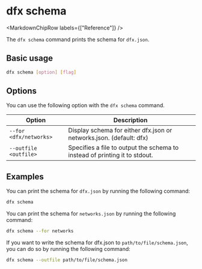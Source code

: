 
# dfx schema

<MarkdownChipRow labels={["Reference"]} />

The `dfx schema` command prints the schema for `dfx.json`.

## Basic usage

``` bash
dfx schema [option] [flag]
```

## Options

You can use the following option with the `dfx schema` command.

| Option                 | Description                                                                                                       |
|------------------------|-------------------------------------------------------------------------------------------------------------------|
| `--for <dfx/networks>` | Display schema for either dfx.json or networks.json. (default: dfx) |
| `--outfile <outfile>`  | Specifies a file to output the schema to instead of printing it to stdout. |

## Examples

You can print the schema for `dfx.json` by running the following command:

``` bash
dfx schema
```

You can print the schema for `networks.json` by running the following command:

``` bash
dfx schema --for networks
```

If you want to write the schema for dfx.json to `path/to/file/schema.json`, you can do so by running the following command:

``` bash
dfx schema --outfile path/to/file/schema.json
```
